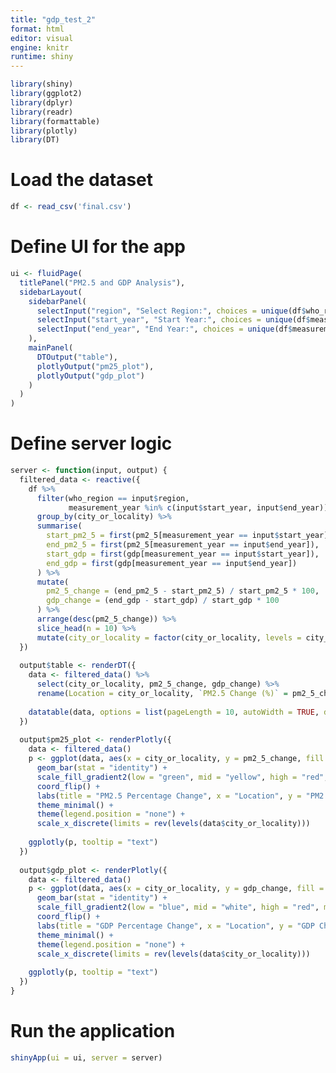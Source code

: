 ```yaml
---
title: "gdp_test_2"
format: html
editor: visual
engine: knitr
runtime: shiny
---
```


```r
library(shiny)
library(ggplot2)
library(dplyr)
library(readr)
library(formattable)
library(plotly)
library(DT)
```

# Load the dataset
```r
df <- read_csv('final.csv')
```

# Define UI for the app
```r
ui <- fluidPage(
  titlePanel("PM2.5 and GDP Analysis"),
  sidebarLayout(
    sidebarPanel(
      selectInput("region", "Select Region:", choices = unique(df$who_region)),
      selectInput("start_year", "Start Year:", choices = unique(df$measurement_year)),
      selectInput("end_year", "End Year:", choices = unique(df$measurement_year))
    ),
    mainPanel(
      DTOutput("table"),
      plotlyOutput("pm25_plot"),
      plotlyOutput("gdp_plot")
    )
  )
)
```

# Define server logic
```r
server <- function(input, output) {
  filtered_data <- reactive({
    df %>%
      filter(who_region == input$region,
             measurement_year %in% c(input$start_year, input$end_year)) %>%
      group_by(city_or_locality) %>%
      summarise(
        start_pm2_5 = first(pm2_5[measurement_year == input$start_year]),
        end_pm2_5 = first(pm2_5[measurement_year == input$end_year]),
        start_gdp = first(gdp[measurement_year == input$start_year]),
        end_gdp = first(gdp[measurement_year == input$end_year])
      ) %>%
      mutate(
        pm2_5_change = (end_pm2_5 - start_pm2_5) / start_pm2_5 * 100,
        gdp_change = (end_gdp - start_gdp) / start_gdp * 100
      ) %>%
      arrange(desc(pm2_5_change)) %>%
      slice_head(n = 10) %>%
      mutate(city_or_locality = factor(city_or_locality, levels = city_or_locality))
  })
  
  output$table <- renderDT({
    data <- filtered_data() %>%
      select(city_or_locality, pm2_5_change, gdp_change) %>%
      rename(Location = city_or_locality, `PM2.5 Change (%)` = pm2_5_change, `GDP Change (%)` = gdp_change)
    
    datatable(data, options = list(pageLength = 10, autoWidth = TRUE, dom = 't'))
  })
  
  output$pm25_plot <- renderPlotly({
    data <- filtered_data()
    p <- ggplot(data, aes(x = city_or_locality, y = pm2_5_change, fill = pm2_5_change, text = paste("PM2.5 Change: ", round(pm2_5_change, 2), "%"))) +
      geom_bar(stat = "identity") +
      scale_fill_gradient2(low = "green", mid = "yellow", high = "red", midpoint = 0) +
      coord_flip() +
      labs(title = "PM2.5 Percentage Change", x = "Location", y = "PM2.5 Change (%)") +
      theme_minimal() +
      theme(legend.position = "none") +
      scale_x_discrete(limits = rev(levels(data$city_or_locality)))
    
    ggplotly(p, tooltip = "text")
  })
  
  output$gdp_plot <- renderPlotly({
    data <- filtered_data()
    p <- ggplot(data, aes(x = city_or_locality, y = gdp_change, fill = gdp_change, text = paste("GDP Change: ", round(gdp_change, 2), "%"))) +
      geom_bar(stat = "identity") +
      scale_fill_gradient2(low = "blue", mid = "white", high = "red", midpoint = 0) +
      coord_flip() +
      labs(title = "GDP Percentage Change", x = "Location", y = "GDP Change (%)") +
      theme_minimal() +
      theme(legend.position = "none") +
      scale_x_discrete(limits = rev(levels(data$city_or_locality)))
    
    ggplotly(p, tooltip = "text")
  })
}
```

# Run the application 
```r
shinyApp(ui = ui, server = server)
```
